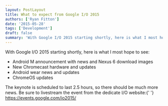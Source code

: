 ```yaml
---
layout: PostLayout
title: What to expect from Google I/O 2015
authors: ['Ryan Fitton']
date: '2015-05-28'
tags: ['Development']
draft: false
summary: 'With Google I/O 2015 starting shortly, here is what I most hope to see: Android M announcement with news and Nexus 6 download images New Chromecast hardware and updates Android wear news and updates ChromeOS updates The keynote is scheduled to last 2.5 hours, so there should be much more news. Be sure to livestream [&amp;hellip;]'
---
```


<p>With Google I/O 2015 starting shortly, here is what I most hope to see:</p>
<ul>
  <li>Android M announcement with news and Nexus 6 download images</li>
  <li>New Chromecast hardware and updates</li>
  <li>Android wear news and updates</li>
  <li>ChromeOS updates</li>
</ul>
<p>
  The keynote is scheduled to last 2.5 hours, so there should be much more news. Be sure to
  livestream the event from the dedicate I/O website:{' '}
  <a href="https://events.google.com/io2015/">https://events.google.com/io2015/</a>
</p>
